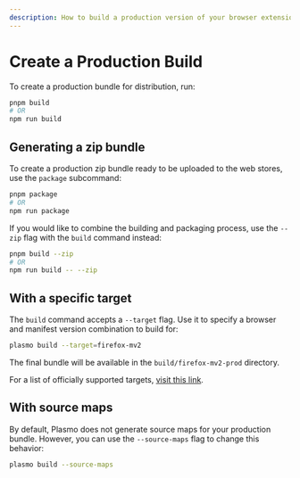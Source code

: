 ```yaml
---
description: How to build a production version of your browser extension.
---
```


# Create a Production Build

To create a production bundle for distribution, run:

```sh
pnpm build
# OR
npm run build
```

## Generating a zip bundle

To create a production zip bundle ready to be uploaded to the web stores, use the `package` subcommand:

```sh
pnpm package
# OR
npm run package
```

If you would like to combine the building and packaging process, use the `--zip` flag with the `build` command instead:

```sh
pnpm build --zip
# OR
npm run build -- --zip
```

## With a specific target

The `build` command accepts a `--target` flag. Use it to specify a browser and manifest version combination to build for:

```sh
plasmo build --target=firefox-mv2
```

The final bundle will be available in the `build/firefox-mv2-prod` directory.

For a list of officially supported targets, [visit this link](./faq#what-are-the-officially-supported-browser-targets).

## With source maps

By default, Plasmo does not generate source maps for your production bundle. However, you can use the `--source-maps` flag to change this behavior:

```sh
plasmo build --source-maps
```
